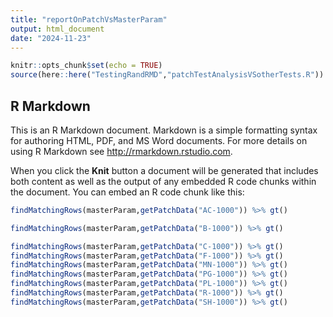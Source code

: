 ```yaml
---
title: "reportOnPatchVsMasterParam"
output: html_document
date: "2024-11-23"
---
```


```r
knitr::opts_chunk$set(echo = TRUE)
source(here::here("TestingRandRMD","patchTestAnalysisVSotherTests.R"))

```

## R Markdown

This is an R Markdown document. Markdown is a simple formatting syntax for authoring HTML, PDF, and MS Word documents. For more details on using R Markdown see <http://rmarkdown.rstudio.com>.

When you click the **Knit** button a document will be generated that includes both content as well as the output of any embedded R code chunks within the document. You can embed an R code chunk like this:

```r


findMatchingRows(masterParam,getPatchData("AC-1000")) %>% gt()

findMatchingRows(masterParam,getPatchData("B-1000")) %>% gt()

findMatchingRows(masterParam,getPatchData("C-1000")) %>% gt()
findMatchingRows(masterParam,getPatchData("F-1000")) %>% gt()
findMatchingRows(masterParam,getPatchData("MN-1000")) %>% gt()
findMatchingRows(masterParam,getPatchData("PG-1000")) %>% gt()
findMatchingRows(masterParam,getPatchData("PL-1000")) %>% gt()
findMatchingRows(masterParam,getPatchData("R-1000")) %>% gt()
findMatchingRows(masterParam,getPatchData("SH-1000")) %>% gt()
```
